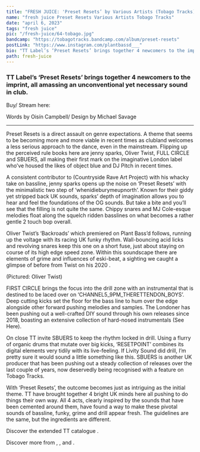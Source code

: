 ---
title: "FRESH JUICE: 'Preset Resets’ by Various Artists (Tobago Tracks)"
name: "fresh juice Preset Resets Various Artists Tobago Tracks"
date: "april 6, 2023"
tags: "fresh juice"
pic: "/fresh-juice/64-tobago.jpg"
bandcamp: "https://tobagotracks.bandcamp.com/album/preset-resets"
postLink: "https://www.instagram.com/plantbassd___"
bio: "TT Label’s ‘Preset Resets’ brings together 4 newcomers to the imprint, all amassing an unconventional yet necessary sound in club."
path: fresh-juice
---

### TT Label’s ‘Preset Resets’ brings together 4 newcomers to the imprint, all amassing an unconventional yet necessary sound in club.

Buy/ Stream here: <HoverLink url="tobagotracks.bandcamp.com/album/preset-resets" inline external />

<Picture src="/fresh-juice/64-preset-reset.jpg" alt="preset reset album art" size={1200} />
<p className="smallText">Words by Oisín Campbell/ Design by Michael Savage</p>

<hr />

Preset Resets is a direct assault on genre expectations. A theme that seems to be becoming more and more viable in recent times as clubland welcomes a less serious approach to the dance, even in the mainstream. Flipping up the perceived rule books here are jenny sparks, Oliver Twist, FULL CIRCLE and SBUERS, all making their first mark on the imaginative London label who’ve housed the likes of object blue and DJ Pitch in recent times.

A consistent contributor to <HoverLink url="countrysideraveartprojectrecords.bandcamp.com/" name="C.R.A.P Records" inline external /> (Countryside Rave Art Project) with his whacky take on bassline, jenny sparks opens up the noise on ‘Preset Resets’ with the minimalistic two step of ‘whenidieburymeupnorth’. Known for their giddy yet stripped back UK sounds, sparks’ depth of imagination allows you to hear and feel the foundations of the OG sounds. But take a bite and you’ll see that the filling is not quite the same. Chippy snares and MJ Cole-esque melodies float along the squelch ridden basslines on what becomes a rather gentle 2 touch bop overall.

Oliver Twist’s ‘Backroads’ which premiered on Plant Bass’d <HoverLink url="soundcloud.com/plantbassddjs/premiere-oliver-twist-backroads" name="(See Here)" inline external /> follows, running up the voltage with its racing UK funky rhythm. Wall-bouncing acid licks and revolving snares keep this one on a short fuse, just about staying on course of its high edge speed zone. Within this soundscape there are elements of grime and influences of eski-beat, a sighting we caught a glimpse of before from Twist on his 2020 <HoverLink url="ollllivertwist.bandcamp.com/album/cracked-ep" name="CRACKED EP" inline external />.

<Picture src="/fresh-juice/64-oliver.png" alt="Oliver Twist cover pic" size={1200} />
<p className="smallText">(Pictured: Oliver Twist)</p>

FIRST CIRCLE brings the focus into the drill zone with an instrumental that is destined to be laced over on ‘CHANNEL5_9PM_THERETTENDON_BOYS’. Deep cutting kicks set the floor for the bass line to hum over the edge alongside other forward pushing melodies and samples. The Londoner has been pushing out a well-crafted DIY sound through his own releases since 2018, boasting an extensive collection of hard-nosed instrumentals (See Here).

On close TT invite SBUERS to keep the rhythm locked in drill. Using a flurry of organic drums that mutate over big kicks, ‘RESETPOINT’ combines its digital elements very tidily with its live-feeling. If Livity Sound did drill, I’m pretty sure it would sound a little something like this. SBUERS is another UK producer that has been pushing out a steady collection of releases over the last couple of years, now deservedly being recognised with a feature on Tobago Tracks.

<Picture src="/fresh-juice/64-pr.png" alt="Preset reset logo" size={1200} />

With ‘Preset Resets’, the outcome becomes just as intriguing as the initial theme. TT have brought together 4 bright UK minds here all pushing to do things their own way. All 4 acts, clearly inspired by the sounds that have been cemented around them, have found a way to make these pivotal sounds of bassline, funky, grime and drill appear fresh. The guidelines are the same, but the ingredients are different.

Discover the extended TT catalogue <HoverLink url="tobagotracks.bandcamp.com/music" name="here" inline external />.

Discover more from <HoverLink url="countrysideraveartprojectrecords.bandcamp.com/album/songs2listen2onyourdayoffwork-vol-3" name="Jenny Sparks" inline external />, <HoverLink url="ollllivertwist.bandcamp.com/album/cracked-ep" name="Oliver Twist" inline external />, <HoverLink url="f1rstcircle.bandcamp.com/" name="FIRST CIRCLE" inline external /> and <HoverLink url="sbuers.bandcamp.com/" name="SBUERS" inline external /> .
